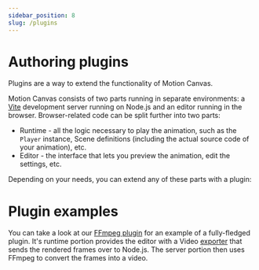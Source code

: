 ```yaml
---
sidebar_position: 8
slug: /plugins
---
```



# Authoring plugins

Plugins are a way to extend the functionality of Motion Canvas.

Motion Canvas consists of two parts running in separate environments: a
[Vite](https://vitejs.dev/) development server running on Node.js and an editor
running in the browser. Browser-related code can be split further into two
parts:

- Runtime - all the logic necessary to play the animation, such as the `Player`
  instance, Scene definitions (including the actual source code of your
  animation), etc.
- Editor - the interface that lets you preview the animation, edit the settings,
  etc.

Depending on your needs, you can extend any of these parts with a plugin:

<DocCardList items={useCurrentSidebarCategory().items} />

# Plugin examples

You can take a look at our [FFmpeg plugin][ffmpeg-plugin] for an example of a
fully-fledged plugin. It's runtime portion provides the editor with a Video
[exporter](/api/core/app/Exporter) that sends the rendered frames over to
Node.js. The server portion then uses FFmpeg to convert the frames into a video.

[ffmpeg-plugin]:
  https://github.com/motion-canvas/exporters/tree/main/packages/ffmpeg
